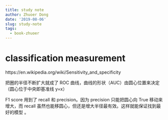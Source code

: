 ```yaml
---
title: study note
author: Zhuoer Dong
date: '2019-08-06'
slug: study-note
tags:
  - book-zhuoer
---
```



# classification measurement

https://en.wikipedia.org/wiki/Sensitivity_and_specificity

把圈的半径不断扩大就成了 ROC 曲线，曲线的形状（AUC）由圆心位置来决定（圆心位于中央即基准线 y=x）

F1 score 用到了 recall 和 precision。因为 precision 只能把圆心向 True 移动来增大，而 recall 虽然也能移圆心，但还是增大半径最有效。这样就能保证找到最好的模型 。



